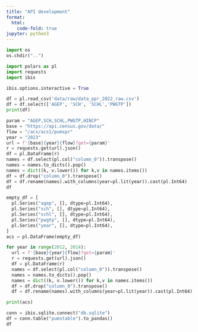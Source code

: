 ```yaml
---
title: "API development"
format:
  html:
    code-fold: true
jupyter: python3
---
```


```python
import os
os.chdir("..")
```

```python
import polars as pl
import requests
import ibis

ibis.options.interactive = True
```

```python
df = pl.read_csv('data/raw/data_ppr_2022_raw.csv')
df = df.select(['AGEP', 'SCH', 'SCHL','PWGTP'])
print(df)
```

```python
param = "AGEP,SCH,SCHL,PWGTP,HINCP"
base = "https://api.census.gov/data/"
flow = "/acs/acs1/pumspr"
year = "2023"
url = f'{base}{year}{flow}?get={param}'
r = requests.get(url).json()
df = pl.DataFrame(r)
names = df.select(pl.col("column_0")).transpose()
names = names.to_dicts().pop()
names = dict((k, v.lower()) for k,v in names.items())
df = df.drop("column_0").transpose()
df = df.rename(names).with_columns(year=pl.lit(year)).cast(pl.Int64)
df
```

```python
empty_df = [
  pl.Series("agep", [], dtype=pl.Int64),
  pl.Series("sch", [], dtype=pl.Int64),
  pl.Series("schl", [], dtype=pl.Int64),
  pl.Series("pwgtp", [], dtype=pl.Int64),
  pl.Series("year", [], dtype=pl.Int64),
]
acs = pl.DataFrame(empty_df)

for year in range(2012, 2014):
  url = f'{base}{year}{flow}?get={param}'
  r = requests.get(url).json()
  df = pl.DataFrame(r)
  names = df.select(pl.col("column_0")).transpose()
  names = names.to_dicts().pop()
  names = dict((k, v.lower()) for k,v in names.items())
  df = df.drop("column_0").transpose()
  df = df.rename(names).with_columns(year=pl.lit(year)).cast(pl.Int64)

print(acs)
```

```python
conn = ibis.sqlite.connect("db.sqlite")
df = conn.table("pumstable").to_pandas()
df
```
